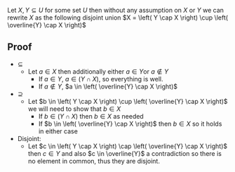 Let <math display="inline">X, Y\subseteq U</math> for some set <math display="inline">U</math> then without any assumption on <math display="inline">X</math> or <math display="inline">Y</math> we can rewrite <math display="inline">X</math> as the following disjoint union <math display="block">X = \left(  Y \cap X \right) \cup \left( \overline{Y} \cap X \right)</math>

== Proof ==
*<math display="inline">\subseteq</math>
** Let <math display="inline">a \in X</math> then additionally either <math>a \in Y</math>or <math>a \not\in Y</math> 
*** If <math>a \in Y</math>, <math display="inline">a \in \left( Y \cap X \right)</math>, so everything is well.
*** If <math>a \not\in Y</math>, <math display="inline">a \in \left( \overline{Y} \cap X \right)</math>
*<math display="inline">\supseteq</math>
** Let <math display="inline">b \in \left( Y \cap X \right) \cup \left( \overline{Y} \cap X \right)</math> we will need to show that <math display="inline">b \in X</math>
*** If <math display="inline">b \in \left( Y \cap X \right)</math> then <math display="inline">b \in X</math> as needed
*** If <math display="inline">b \in \left( \overline{Y} \cap X \right)</math> then <math display="inline">b \in X</math> so it holds in either case
* Disjoint:
** Let <math display="inline">c \in \left( Y \cap X \right) \cap \left( \overline{Y} \cap X \right)</math> then <math display="inline">c \in Y</math> and also <math display="inline">c \in \overline{Y}</math> a contradiction so there is no element in common, thus they are disjoint.

{{Knowledge Metadata|Set Theory|Proposition}}